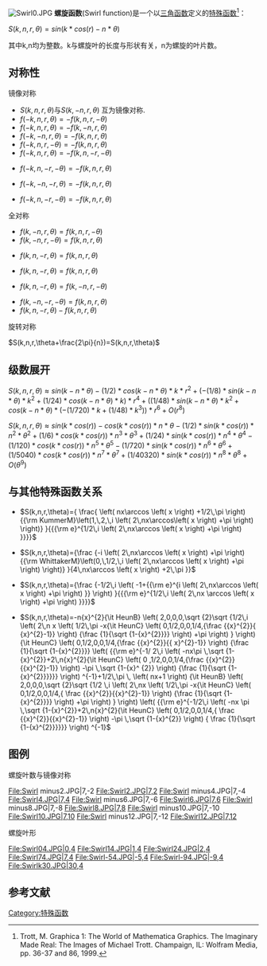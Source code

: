 [[File:Swirl0.JPG|thumb]]
'''螺旋函数'''(Swirl function)是一个以[[三角函数|三角函数]]定义的[[特殊函数|特殊函数]]<ref>Trott, M. Graphica 1: The World of Mathematica Graphics. The Imaginary Made Real: The Images of Michael Trott. Champaign, IL: Wolfram Media, pp. 36-37 and 86, 1999. </ref>：


<math>S(k,n,r,\theta)=sin(k*cos(r)-n*\theta)</math>

其中k,n均为整数。k与螺旋叶的长度与形状有关，n为螺旋的叶片数。

==对称性==
;镜像对称
*<math>S(k,n,r,\theta)</math>与<math>S(k,-n,r,\theta)</math> 互为镜像对称.
*<math>f(-k, n, r, \theta)=-f(k, n, r, -\theta)     </math>
*<math>f(-k, n, r, \theta)=-f(k, -n, r, \theta)     </math>
*<math>f(-k, -n, r, \theta)=-f(k, n, r, \theta)     </math>
*<math>f(-k, n, r, -\theta)=-f(k, n, r, \theta)                  </math>
*<math>  f(-k, n, r, \theta)=-f(k, n, -r, -\theta)                </math>

*<math> f(-k, n, -r, -\theta)=-f(k, n, r, \theta)                 </math>

*<math>   f(-k, -n, -r, \theta)=-f(k, n, r, \theta)               </math>

*<math> f(-k, n, -r, -\theta)=-f(k, n, r, \theta)                 </math>

;全对称
*<math>f(k, -n, r, \theta)=f(k, n, r, -\theta)</math>
*<math>f(k, -n, r, -\theta)=f(k, n, r, \theta)                  </math>

*<math> f(k, n, -r, \theta)=f(k, n, r, \theta)                 </math>

*<math> f(k, n, -r, \theta)=f(k, n, r, \theta)                 </math>

*<math> f(k, n, -r, \theta)=f(k, -n, r, -\theta)                 </math>

*<math>  f(k, -n, -r, -\theta)=f(k, n, r, \theta)           </math>
*<math> f(k, n, -r, \theta)-f(k, n, r, \theta)            </math>

;旋转对称
<math>S(k,n,r,\theta+\frac{2\pi}{n})=S(k,n,r,\theta)</math>

==级数展开==
<math>S(k,n,r,\theta) \approx {sin(k-n*\theta)-(1/2)*cos(k-n*\theta)*k*r^2+(-(1/8)*sin(k-n*\theta)*k^2+(1/24)*cos(k-n*\theta)*k)*r^4+((1/48)*sin(k-n*\theta)*k^2+cos(k-n*\theta)*(-(1/720)*k+(1/48)*k^3))*r^6+O(r^8)}</math>

<math>S(k,n,r,\theta) \approx {sin(k*cos(r))-cos(k*cos(r))*n*\theta-(1/2)*sin(k*cos(r))*n^2*\theta^2+(1/6)*cos(k*cos(r))*n^3*\theta^3+(1/24)*sin(k*cos(r))*n^4*\theta^4-(1/120)*cos(k*cos(r))*n^5*\theta^5-(1/720)*sin(k*cos(r))*n^6*\theta^6+(1/5040)*cos(k*cos(r))*n^7*\theta^7+(1/40320)*sin(k*cos(r))*n^8*\theta^8+O(\theta^9)}</math>

==与其他特殊函数关系==

*<math>S(k,n,r,\theta)={ \frac{ \left( nx\arccos \left( x \right) +1/2\,\pi  \right) 
{{\rm KummerM}\left(1,\,2,\,i \left( 2\,nx\arccos\left( x \right) +\pi  \right) \right)}
}{{{\rm e}^{1/2\,i \left( 2\,nx\arccos \left( x \right) +\pi  \right) 
}}}}</math>

*<math>S(k,n,r,\theta)={\frac {-i \left( 2\,nx\arccos \left( x \right) +\pi  \right) 
{{\rm WhittakerM}\left(0,\,1/2,\,i \left( 2\,nx\arccos \left( x \right) +\pi  \right) \right)}
}{4\,nx\arccos \left( x \right) +2\,\pi }}
</math>

*<math>S(k,n,r,\theta)={\frac {-1/2\,i \left( -1+{{\rm e}^{i \left( 2\,nx\arccos \left( x
 \right) +\pi  \right) }} \right) }{{{\rm e}^{1/2\,i \left( 2\,nx
\arccos \left( x \right) +\pi  \right) }}}}
</math>

*<math>S(k,n,r,\theta)=-n{x}^{2}{\it HeunB} \left( 2,0,0,0,\sqrt {2}\sqrt {1/2\,i \left( 2\,n
x \left( 1/2\,\pi -x{\it HeunC} \left( 0,1/2,0,0,1/4,{\frac {{x}^{2}}{
{x}^{2}-1}} \right) {\frac {1}{\sqrt {1-{x}^{2}}}} \right) +\pi 
 \right) } \right) {\it HeunC} \left( 0,1/2,0,0,1/4,{\frac {{x}^{2}}{{
x}^{2}-1}} \right) {\frac {1}{\sqrt {1-{x}^{2}}}} \left( {{\rm e}^{-1/
2\,i \left( -nx\pi \,\sqrt {1-{x}^{2}}+2\,n{x}^{2}{\it HeunC} \left( 0
,1/2,0,0,1/4,{\frac {{x}^{2}}{{x}^{2}-1}} \right) -\pi \,\sqrt {1-{x}^
{2}} \right) {\frac {1}{\sqrt {1-{x}^{2}}}}}} \right) ^{-1}+1/2\,\pi 
\, \left( nx+1 \right) {\it HeunB} \left( 2,0,0,0,\sqrt {2}\sqrt {1/2
\,i \left( 2\,nx \left( 1/2\,\pi -x{\it HeunC} \left( 0,1/2,0,0,1/4,{
\frac {{x}^{2}}{{x}^{2}-1}} \right) {\frac {1}{\sqrt {1-{x}^{2}}}}
 \right) +\pi  \right) } \right)  \left( {{\rm e}^{-1/2\,i \left( -nx
\pi \,\sqrt {1-{x}^{2}}+2\,n{x}^{2}{\it HeunC} \left( 0,1/2,0,0,1/4,{
\frac {{x}^{2}}{{x}^{2}-1}} \right) -\pi \,\sqrt {1-{x}^{2}} \right) {
\frac {1}{\sqrt {1-{x}^{2}}}}}} \right) ^{-1}
</math>

==图例==
;螺旋叶数与镜像对称
<gallery>
File:Swirl minus2.JPG|7,-2
File:Swirl2.JPG|7,2
File:Swirl minus4.JPG|7,-4
File:Swirl4.JPG|7,4
File:Swirl minus6.JPG|7,-6
File:Swirl6.JPG|7,6
File:Swirl minus8.JPG|7,-8
File:Swirl8.JPG|7,8
File:Swirl minus10.JPG|7,-10
File:Swirl10.JPG|7,10
File:Swirl minus12.JPG|7,-12
File:Swirl12.JPG|7,12
</gallery>
;螺旋叶形
<gallery>
File:Swirl04.JPG|0,4
File:Swirl14.JPG|1,4
File:Swirl24.JPG|2,4
File:Swirl74.JPG|7,4
File:Swirl-54.JPG|-5,4
File:Swirl-94.JPG|-9,4
File:Swirlk30.JPG|30,4
</gallery>

==参考文献==
<references/>

[[Category:特殊函数|Category:特殊函数]]